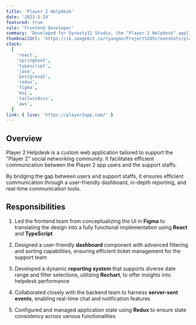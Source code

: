 ```yaml
---
title: 'Player 2 Helpdesk'
date: '2023-5-24'
featured: true
role: 'Frontend Developer'
summary: 'Developed for Dynasty11 Studio, the "Player 2 Helpdesk" application serves as the primary support channel for users of the "Player 2" social networking platform'
thumbnailUrl: 'https://ik.imagekit.io/ryangan/Project%20Screenshots/player2-helpdesk/player2-thumbnail.png?updatedAt=1723238543464'
stack:
  [
    'react',
    'springboot',
    'typescript',
    'java',
    'postgresql',
    'redux',
    'figma',
    'mui',
    'tailwindcss',
    'aws',
  ]
link: { live: 'https://player2app.com/' }
---
```


## Overview

Player 2 Helpdesk is a custom web application tailored to support the "Player 2" social networking community. It facilitates efficient communication between the Player 2 app users and the support staffs.

By bridging the gap between users and support staffs, it ensures efficient communication through a user-friendly dashboard, in-depth reporting, and real-time communication tools.

## Responsibilities

1. Led the frontend team from conceptualizing the UI in **Figma** to translating the design into a fully functional implementation using **React** and **TypeScript**

2. Designed a user-friendly **dashboard** component with advanced filtering and sorting capabilities, ensuring efficient ticket management for the support team

3. Developed a dynamic **reporting system** that supports diverse date range and filter selections, utilizing **Rechart**, to offer insights into helpdesk performance

4. Collaborated closely with the backend team to harness **server-sent events**, enabling real-time chat and notification features

5. Configured and managed application state using **Redux** to ensure state consistency across various functionalities
